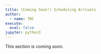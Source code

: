 ```yaml
---
title: (Coming Soon!) Scheduling Arrivals
author:
  - name: TBC
execute:
  eval: false
jupyter: python3
---
```


:::{.callout-note}
This section is coming soon.
:::
